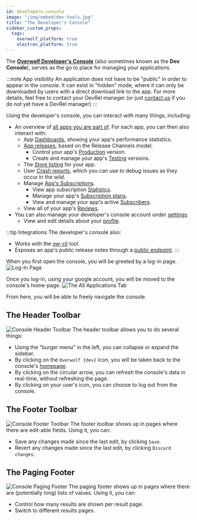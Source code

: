 ```yaml
---
id: developers-console
image: "/img/embed/dev-tools.jpg"
title: "The Developer's Console"
sidebar_custom_props:
  tags:
    overwolf_platform: true
    electron_platform: true
---
```


The [**Overwolf Developer's Console**](https://console.overwolf.com) (also sometimes known as the **Dev Console**), serves as the go to place for managing your applications.

:::note App visibility
An application does not have to be "public" in order to appear in the console. It can exist in "hidden" mode, where it can only be
downloaded by users with a direct download link to the app. For more details, feel free to contact your DevRel manager
(or just [contact us](/support/contact-us) if you do not yet have a DevRel manager)
:::

Using the developer's console, you can interact with many things, including:
- An overview of [all apps you are part of](developers-console/all-applications). For each app, you can then also interact with:
    - App [Dashboards](developers-console/all-applications/dashboard), showing your app's performance statistics.
    - [App releases](developers-console/all-applications/release-management), based on the Release Channels model.
        - Control your app's [Production](developers-console/all-applications/release-management/production) version.
        - Create and manage your app's [Testing](developers-console/all-applications/release-management/testing) versions.
    - The [Store listing](developers-console/all-applications/store-listing) for your app.
    - User [Crash reports](developers-console/all-applications/crash-reports), which you can use to debug issues as they occur in the wild.
    - Manage [App's Subscriptions](developers-console/all-applications/subscriptions).
        - View app subscription [Statistics](developers-console/all-applications/subscriptions/statistics).
        - Manage your app's [Subscription plans](developers-console/all-applications/subscriptions/subscription-plans).
        - View and manage your app's active [Subscribers](developers-console/all-applications/subscriptions/subscribers).
    - View all of your app's [Reviews](developers-console/all-applications/user-feedback/reviews).
- You can also manage your developer's console account under [settings](developers-console/settings).
    - View and edit details about your [profile](developers-console/settings/profile).

:::tip Integrations
The developer's console also:
- Works with the [ow-cli](/tools/ow-cli) tool.
- Exposes an app's public release notes through a [public endpoint](developers-console/all-applications/release-management#release-notes-endpoint).
:::

When you first open the console, you will be greeted by a log-in page.
![Log-In Page](/assets/tools/developers-console/index.jpg)

Once you log-in, using your google account, you will be moved to the console's home-page.
![The All Applications Tab](/assets/tools/developers-console/all-applications/index.jpg)

From here, you will be able to freely navigate the console.

## The Header Toolbar

![Console Header Toolbar](/assets/tools/developers-console/header.jpg)
The header toolbar allows you to do several things:
- Using the "burger menu" in the left, you can collapse or expand the sidebar.
- By clicking on the `Overwolf {dev}` icon, you will be taken back to the console's [homepage](developers-console/all-applications).
- By clicking on the circular arrow, you can refresh the console's data in real-time, without refreshing the page.
- By clicking on your user's icon, you can choose to log out from the console.

## The Footer Toolbar

![Console Footer Toolbar](/assets/tools/developers-console/footer.jpg)
The footer toolbar shows up in pages where there are edit-able fields.
Using it, you can:
- Save any changes made since the last edit, by clicking `Save`.
- Revert any changes made since the last edit, by clicking `Discard changes`.

## The Paging Footer

![Console Paging Footer](/assets/tools/developers-console/paging-footer.jpg)
The paging footer shows up in pages where there are (potentially long) lists of values.
Using it, you can:
- Control how many results are shown per result page.
- Switch to different results pages.